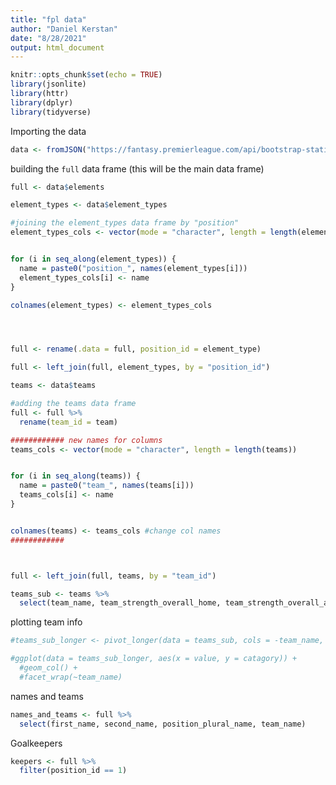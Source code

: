 ```yaml
---
title: "fpl data"
author: "Daniel Kerstan"
date: "8/28/2021"
output: html_document
---
```


```r
knitr::opts_chunk$set(echo = TRUE)
library(jsonlite)
library(httr)
library(dplyr)
library(tidyverse)
```


Importing the data
```r

data <- fromJSON("https://fantasy.premierleague.com/api/bootstrap-static/")

```


building the `full` data frame (this will be the main data frame)
```r
full <- data$elements

element_types <- data$element_types

#joining the element_types data frame by "position"
element_types_cols <- vector(mode = "character", length = length(element_types))


for (i in seq_along(element_types)) {
  name = paste0("position_", names(element_types[i]))
  element_types_cols[i] <- name
}

colnames(element_types) <- element_types_cols




full <- rename(.data = full, position_id = element_type)

full <- left_join(full, element_types, by = "position_id")

teams <- data$teams

#adding the teams data frame
full <- full %>% 
  rename(team_id = team)

############ new names for columns
teams_cols <- vector(mode = "character", length = length(teams))


for (i in seq_along(teams)) {
  name = paste0("team_", names(teams[i]))
  teams_cols[i] <- name
}


colnames(teams) <- teams_cols #change col names
############



full <- left_join(full, teams, by = "team_id")


```


```r
teams_sub <- teams %>% 
  select(team_name, team_strength_overall_home, team_strength_overall_away, team_strength_attack_home, team_strength_attack_away, team_strength_defence_home, team_strength_defence_away)

```

plotting team info
```r
#teams_sub_longer <- pivot_longer(data = teams_sub, cols = -team_name,  names_to = "catagory", values_to = "value")

#ggplot(data = teams_sub_longer, aes(x = value, y = catagory)) +
  #geom_col() +
  #facet_wrap(~team_name)
```

names and teams

```r
names_and_teams <- full %>% 
  select(first_name, second_name, position_plural_name, team_name)

```

Goalkeepers

```r
keepers <- full %>% 
  filter(position_id == 1)
```






